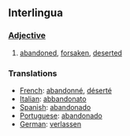 ==Interlingua==
=== [[Adjective]] ===
#[[abandoned]], [[forsaken]], [[deserted]]

=== Translations ===
*[[French]]: [[abandonné]], [[déserté]]
*[[Italian]]: [[abbandonato]]
*[[Spanish]]: [[abandonado]]
*[[Portuguese]]: [[abandonado]]
*[[German]]: [[verlassen]]